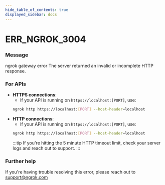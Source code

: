 ```yaml
---
hide_table_of_contents: true
displayed_sidebar: docs
---
```



# ERR_NGROK_3004

### Message

ngrok gateway error
The server returned an invalid or incomplete HTTP response.

<ErrorDetails error="err_ngrok_3004" />

### For APIs

- **HTTPS connections**:
  - If your API is running on `https://localhost:[PORT]`, use:
  ```bash
  ngrok http https://localhost:[PORT] --host-header=localhost
  ```
- **HTTP connections**:
  - If your API is running on `https://localhost:[PORT]`, use:
  ```bash
  ngrok http https://localhost:[PORT] --host-header=localhost
  ```
  :::tip
  If you're hitting the 5 minute HTTP timeout limit, check your server logs and reach out to support.
  :::

### Further help

If you're having trouble resolving this error, please reach out to [support@ngrok.com](mailto:support@ngrok.com?subject=Help%20with%20ERR_NGROK_3004)

